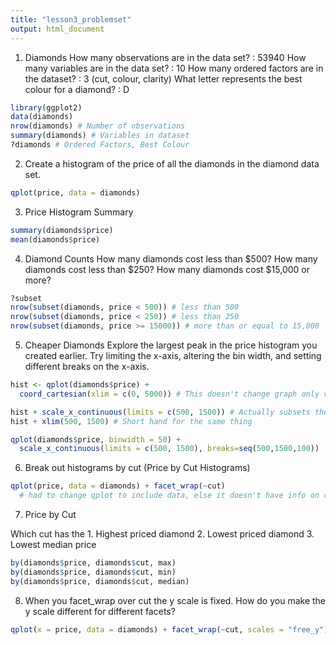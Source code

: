 ```yaml
---
title: "lesson3_problemset"
output: html_document
---
```


1. Diamonds
  How many observations are in the data set? : 53940
  How many variables are in the data set? : 10
  How many ordered factors are in the dataset? : 3 (cut, colour, clarity)
  What letter represents the best colour for a diamond? : D

```r
library(ggplot2)
data(diamonds)
nrow(diamonds) # Number of observations
summary(diamonds) # Variables in dataset
?diamonds # Ordered Factors, Best Colour
```

2. Create a histogram of the price of all the diamonds in the diamond data set.

```r
qplot(price, data = diamonds)
```

3. Price Histogram Summary

```r
summary(diamonds$price)
mean(diamonds$price)
```

4. Diamond Counts
  How many diamonds cost less than $500?
  How many diamonds cost less than $250?
  How many diamonds cost $15,000 or more?

```r
?subset
nrow(subset(diamonds, price < 500)) # less than 500
nrow(subset(diamonds, price < 250)) # less than 250
nrow(subset(diamonds, price >= 15000)) # more than or equal to 15,000
```

5. Cheaper Diamonds
Explore the largest peak in the price histogram you created earlier. Try limiting the x-axis, altering the bin width, and setting different breaks on the x-axis.

```r
hist <- qplot(diamonds$price) +
  coord_cartesian(xlim = c(0, 5000)) # This doesn't change graph only view

hist + scale_x_continuous(limits = c(500, 1500)) # Actually subsets the data
hist + xlim(500, 1500) # Short hand for the same thing

qplot(diamonds$price, binwidth = 50) +
  scale_x_continuous(limits = c(500, 1500), breaks=seq(500,1500,100))
```

6. Break out histograms by cut (Price by Cut Histograms)

```r
qplot(price, data = diamonds) + facet_wrap(~cut)
  # had to change qplot to include data, else it doesn't have info on cut
```

7. Price by Cut

Which cut has the 1. Highest priced diamond
                  2. Lowest priced diamond
                  3. Lowest median price

```r
by(diamonds$price, diamonds$cut, max)
by(diamonds$price, diamonds$cut, min)
by(diamonds$price, diamonds$cut, median)
```

8. When you facet_wrap over cut the y scale is fixed. How do you make the y scale different for different facets?

```r
qplot(x = price, data = diamonds) + facet_wrap(~cut, scales = "free_y")
```

